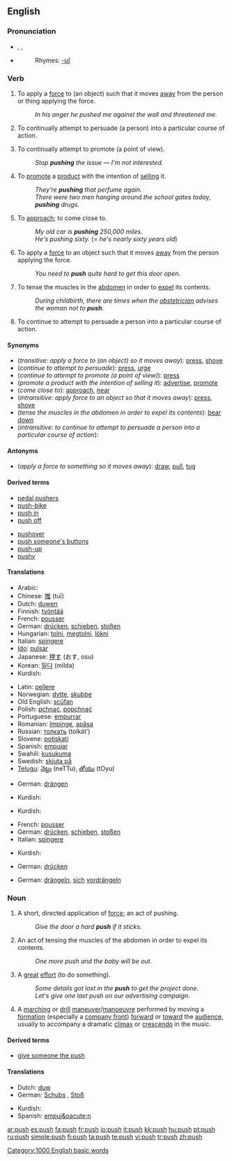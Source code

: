 ==English==

===Pronunciation===
*{{AHD|po͝osh}}, {{IPA|pʊʃ}}, {{SAMPA|/pUS/}}
*{{audio|en-us-push.ogg|Audio (US)}}
*:Rhymes: [[Rhymes:English:-ʊʃ|-ʊʃ]]

===Verb===
{{en-verb|push|es}}

# {{transitive}} To apply a [[force]] to (an object) such that it moves [[away]] from the person or thing applying the force.
#:''In his anger he pushed me against the wall and threatened me.''
# {{transitive}} To continually attempt to persuade (a person) into a particular course of action.
# {{transitive}} To continually attempt to promote (a point of view).
#:''Stop '''pushing''' the issue &mdash; I'm not interested.''
# {{transitive}} To [[promote]] a [[product]] with the intention of [[sell]]ing it.
#:''They're '''pushing''' that perfume again.''
#:''There were two men hanging around the school gates today, '''pushing''' drugs.''
# {{context|informal|transitive}} To [[approach]]; to come close to.
#:''My old car is '''pushing''' 250,000 miles.''
#:''He's pushing sixty.'' (= ''he's nearly sixty years old'')
# {{intransitive}} To apply a [[force]] to an object such that it moves [[away]] from the person applying the force.
#:''You need to '''push''' quite hard to get this door open.''
# {{intransitive}} To tense the muscles in the [[abdomen]] in order to [[expel]] its contents.
#:''During childbirth, there are times when the [[obstetrician]] advises the woman not to '''push'''.''
# {{intransitive}} To continue to attempt to persuade a person into a particular course of action.

====Synonyms====
*(''transitive: apply a force to (an object) so it moves away''): [[press]], [[shove]]
*(''continue to attempt to persuade''): [[press]], [[urge]]
*(''continue to attempt to promote (a point of view)''): [[press]]
*(''promote a product with the intention of selling it''): [[advertise]], [[promote]]
*(''come close to''): [[approach]], [[near]]
*(''intransitive: apply force to an object so that it moves away''): [[press]], [[shove]]
*(''tense the muscles in the abdomen in order to expel its contents''): [[bear down]]
*(''intransitive: to continue to attempt to persuade a person into a particular course of action''):

====Antonyms====
*(''apply a force to something so it moves away''): [[draw]], [[pull]], [[tug]]

====Derived terms====
{{top2}}
<!--"give someone the push-off" is derived from "push off"-->
*[[pedal pushers]]
*[[push-bike]]
*[[push in]]<!--jump the queue/line-->
*[[push off]]<!--also imperative-->
{{mid2}}
*[[pushover]]<!--noun-->
*[[push someone's buttons]]
*[[push-up]]
*[[pushy]]
{{bottom2}}

====Translations====
{{trans-top|transitive: apply a force to (an object) so that it moves away}}
*Arabic: {{Arab|[[دفع]]}} {{IPAchar|(dáfaʕa)}}
*Chinese: [[推]] (tuī)
*Dutch: [[duwen]]
*Finnish: [[työntää]]
*French: [[pousser]]
*German: [[drücken]], [[schieben]], [[stoßen]]
*Hungarian: [[tolni]], [[megtolni]], [[lökni]]
*Italian: [[spingere]]
*[[Ido]]: [[pulsar]]
*Japanese: [[押す]] (おす, osu)
*Korean: [[밀다]] (milda)
*Kurdish: {{KUchar|[[پاڵ دان]]}}
{{trans-mid}}
*Latin: [[pellere]]
*Norwegian: [[dytte]], [[skubbe]]
*Old English: [[scufan|scūfan]]
*Polish: [[pchnąć]], [[popchnąć]]
*Portuguese: [[empurrar]]
*Romanian: [[împinge]], [[apăsa]]
*Russian: [[толкать]] (tolkát’)
*Slovene: [[potiskati]]
*Spanish: [[empujar]]
*Swahili: [[kusukuma]]
*Swedish: [[skjuta på]]
*[[Telugu]]: [[నెట్టు]] (neTTu), [[తోయు]] (tOyu)
{{trans-bottom}}

{{trans-top|continually attempt to persuade (a person)}}
*German: [[drängen]]
{{trans-mid}}
*Kurdish: {{KUchar|[[پاڵ پێوه‌نان]]}}
{{trans-bottom}}

{{trans-top|continually attempt to promote (a point of view)}}
{{trans-mid}}
*Kurdish: {{KUchar|[[پاڵ پێوه‌نان]]}}
{{trans-bottom}}

{{trans-top|promote (a product)}}
{{trans-mid}}
{{trans-bottom}}

{{trans-top|intransitive: apply force to an object so that it moves away}}
*French: [[pousser]]
*German: [[drücken]], [[schieben]], [[stoßen]]
*Italian: [[spingere]]
{{trans-mid}}
*Kurdish: {{KUchar|[[پاڵ نان]]}}
{{trans-bottom}}

{{trans-top|intransitive: tense the muscles of the abdomen}}
*German: [[drücken]]
{{trans-mid}}
{{trans-bottom}}

{{trans-top|(intrans.) continue to attempt to persuade a person into a particular course of action}}
{{trans-mid}}
{{trans-bottom}}

{{trans-top|try to skip positions in a queue}}
*German: [[drängeln]], [[sich]] [[vordrängeln]]
{{trans-mid}}
{{trans-bottom}}

===Noun===
{{en-noun|es}}

# A short, directed application of [[force]]; an act of pushing.
#:''Give the door a hard '''push''' if it sticks.''
# An act of tensing the muscles of the abdomen in order to expel its contents.
#:''One more push and the baby will be out.''
# A [[great]] [[effort]] (to do something).
#:''Some details got lost in the '''push''' to get the project done.''
#:''Let's give one last push on our advertising campaign.''
# {{military}} A [[marching]] or [[drill]] [[maneuver]]/[[manoeuvre]] performed by moving a [[formation]] (especially a [[company front]]) [[forward]] or [[toward]] the [[audience]], usually to accompany a dramatic [[climax]] or [[crescendo]] in the music.

====Derived terms====
*[[give someone the push]]

====Translations====
{{trans-top|short, directed application of force; act of pushing}}
*Dutch: [[duw]] {{m}}
*German: [[Schubs]] {{m}}, [[Stoß]] {{m}}
{{trans-mid}}
*Kurdish: {{KUchar|[[پاڵ]]}}
*Spanish: [[empuj&oacute;n]] {{m}}
{{trans-bottom}}

{{trans-top|act of tensing the muscles of the abdomen in order to expel its contents}}
{{trans-mid}}
{{trans-bottom}}

{{trans-top|great effort (to do something)}}
{{trans-mid}}
{{trans-bottom}}

{{trans-top|military: marching or drill maneuvre}}
{{trans-mid}}
{{trans-bottom}}

[[Category:1000 English basic words]]

[[ar:push]]
[[es:push]]
[[fa:push]]
[[fr:push]]
[[io:push]]
[[it:push]]
[[kk:push]]
[[hu:push]]
[[pt:push]]
[[ru:push]]
[[simple:push]]
[[fi:push]]
[[ta:push]]
[[te:push]]
[[vi:push]]
[[tr:push]]
[[zh:push]]